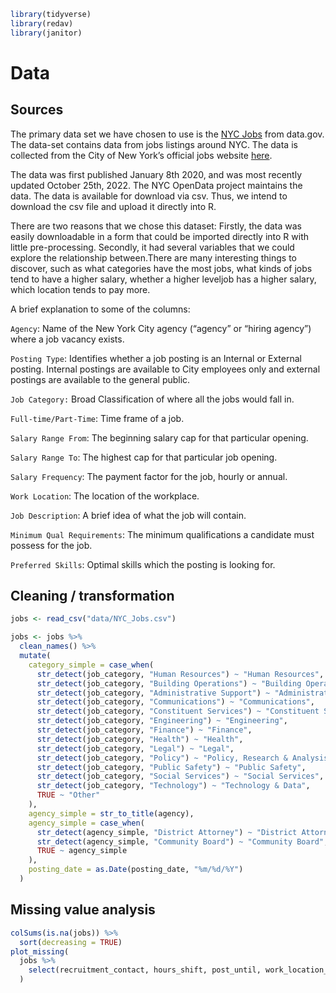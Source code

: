 
```r
library(tidyverse)
library(redav)
library(janitor)
```


# Data 

## Sources

The primary data set we have chosen to use is the [NYC Jobs](https://catalog.data.gov/dataset/nyc-jobs) from data.gov. The data-set 
contains data from jobs listings around NYC. The data is collected from the City 
of New York's official jobs website [here](https://www1.nyc.gov/jobs/index.page). 

The data was first published January 8th 2020, and was most recently updated 
October 25th, 2022. The NYC OpenData project maintains the data. The data is 
available for download via csv. Thus, we intend to download the csv file and 
upload it directly into R. 

There are two reasons that we chose this dataset:
Firstly, the data was easily downloadable in a form that could be imported directly into R with little pre-processing. 
Secondly, it had several variables that we could explore the relationship between.There are many interesting things to discover, such as what categories have the most jobs, what kinds of jobs tend to have a higher salary, whether a higher leveljob has a higher salary, which location tends to pay more.


A brief explanation to some of the columns:

`Agency`: Name of the New York City agency (“agency” or “hiring agency”) where a 
job vacancy exists. 

`Posting Type`: Identifies whether a job posting is an Internal or External 
posting. Internal postings are available to City employees only and external 
postings are available to the general public. 

`Job Category:` Broad Classification of where all the jobs would fall in.

`Full-time/Part-Time`: Time frame of a job. 

`Salary Range From`: The beginning salary cap for that particular opening.

`Salary Range To`: The highest cap for that particular job opening. 

`Salary Frequency`: The payment factor for the job, hourly or annual.

`Work Location`: The location of the workplace.

`Job Description`: A brief idea of what the job will contain.

`Minimum Qual Requirements`: The minimum qualifications a candidate must possess 
for the job.

`Preferred Skills`: Optimal skills which the posting is looking for.

## Cleaning / transformation

```r
jobs <- read_csv("data/NYC_Jobs.csv")
```

```r
jobs <- jobs %>%
  clean_names() %>%
  mutate(
    category_simple = case_when(
      str_detect(job_category, "Human Resources") ~ "Human Resources",
      str_detect(job_category, "Building Operations") ~ "Building Operations",
      str_detect(job_category, "Administrative Support") ~ "Administrative Support",
      str_detect(job_category, "Communications") ~ "Communications",
      str_detect(job_category, "Constituent Services") ~ "Constituent Services",
      str_detect(job_category, "Engineering") ~ "Engineering",
      str_detect(job_category, "Finance") ~ "Finance",
      str_detect(job_category, "Health") ~ "Health",
      str_detect(job_category, "Legal") ~ "Legal",
      str_detect(job_category, "Policy") ~ "Policy, Research & Analysis",
      str_detect(job_category, "Public Safety") ~ "Public Safety",
      str_detect(job_category, "Social Services") ~ "Social Services",
      str_detect(job_category, "Technology") ~ "Technology & Data",
      TRUE ~ "Other"
    ),
    agency_simple = str_to_title(agency),
    agency_simple = case_when(
      str_detect(agency_simple, "District Attorney") ~ "District Attorney",
      str_detect(agency_simple, "Community Board") ~ "Community Board",
      TRUE ~ agency_simple
    ),
    posting_date = as.Date(posting_date, "%m/%d/%Y")
  )
```


## Missing value analysis

```r
colSums(is.na(jobs)) %>%  
  sort(decreasing = TRUE)
plot_missing(
  jobs %>% 
    select(recruitment_contact, hours_shift, post_until, work_location_1, additional_information, preferred_skills, full_time_part_time_indicator, minimum_qual_requirements, job_category, career_level, to_apply)
  )
```



